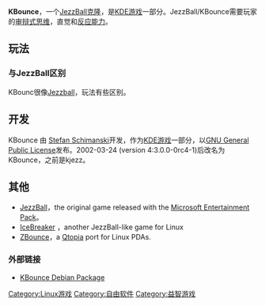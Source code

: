 '''KBounce'''，一个[[JezzBall|JezzBall]][[克隆|克隆]]，是[[KDE游戏|KDE游戏]]一部分。JezzBall/KBounce需要玩家的[[审辩式思维|审辩式思维]]，直觉和[[反射_(生理学)|反应能力]]。

== 玩法 ==

=== 与JezzBall区别 ===
KBounc很像[[Jezzball|Jezzball]]，玩法有些区别。

== 开发 ==
KBounce 由 [[Stefan_Schimanski|Stefan Schimanski]]开发，作为[[KDE游戏|KDE游戏]]一部分，以[[GNU_General_Public_License|GNU General Public License]]发布。2002-03-24 (version 4:3.0.0-0rc4-1)后改名为KBounce，之前是kjezz。

== 其他 ==
*[[JezzBall|JezzBall]]，the original game released with the [[Microsoft_Entertainment_Pack|Microsoft Entertainment Pack]]。
*[http://mattdm.org/icebreaker/ IceBreaker] {{Wayback|url=http://mattdm.org/icebreaker/ |date=20201220164535 }}，another JezzBall-like game for Linux
*[http://www.linux-solutions.at/projects/zaurus/games-ZBounce.html ZBounce]{{dead link|date=2017年11月 |bot=InternetArchiveBot |fix-attempted=yes }}，a [[Qtopia|Qtopia]] port for Linux PDAs.

=== 外部链接 ===
*[http://packages.debian.org/unstable/games/kbounce.html KBounce Debian Package] {{Wayback|url=http://packages.debian.org/unstable/games/kbounce.html |date=20160311071304 }}

{{KDE}}
[[Category:Linux游戏|Category:Linux游戏]]
[[Category:自由软件|Category:自由软件]]
[[Category:益智游戏|Category:益智游戏]]
